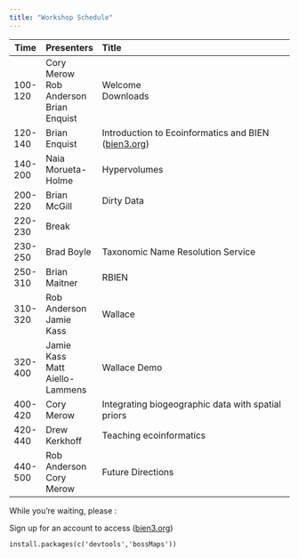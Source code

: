 ```yaml
---
title: "Workshop Schedule"
---
```


|  Time  |  Presenters  |  Title   
|--------|:-------------|:-----------------------------------------------------|
| 100-120 | Cory Merow <br> Rob Anderson <br> Brian Enquist | Welcome <br> Downloads |
| 120-140 | Brian Enquist | Introduction to Ecoinformatics and BIEN ([bien3.org](bien3.org))  |
| 140-200 | Naia Morueta-Holme | Hypervolumes |
| 200-220 | Brian McGill  | Dirty Data |
| 220-230 | Break         | |
| 230-250 | Brad Boyle    | Taxonomic Name Resolution Service |
| 250-310 | Brian Maitner | RBIEN |
| 310-320 | Rob Anderson <br> Jamie Kass | Wallace|
| 320-400 | Jamie Kass <br> Matt Aiello-Lammens | Wallace Demo |
| 400-420 | Cory Merow    | Integrating biogeographic data with spatial priors |
| 420-440 | Drew Kerkhoff | Teaching ecoinformatics |
| 440-500 | Rob Anderson <br> Cory Merow | Future Directions |



While you're waiting, please :

Sign up for an account to access ([bien3.org](bien3.org))

```
install.packages(c('devtools','bossMaps'))
```
<!--
Wallace: install_github()?
RBEIN:install_github("EnquistLab/RBIEN/BRI")
-->

